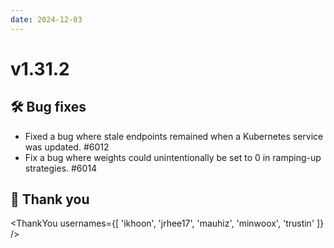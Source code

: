 ```yaml
---
date: 2024-12-03
---
```


# v1.31.2

## 🛠️ Bug fixes

- Fixed a bug where stale endpoints remained when a Kubernetes service was updated. #6012
- Fix a bug where weights could unintentionally be set to 0 in ramping-up strategies. #6014

## 🙇 Thank you

<ThankYou usernames={[
  'ikhoon',
  'jrhee17',
  'mauhiz',
  'minwoox',
  'trustin'
]} />

